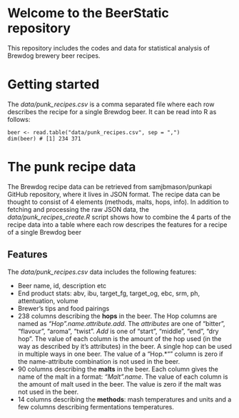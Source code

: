 # Welcome to the BeerStatic repository

This repository includes the codes and data for statistical analysis of Brewdog brewery beer recipes.

# Getting started

The *data/punk_recipes.csv* is a comma separated file where each row describes the recipe for a single Brewdog beer. It can be read into R as follows:

```
beer <- read.table("data/punk_recipes.csv", sep = ",")
dim(beer) # [1] 234 371
```

# The punk recipe data

The Brewdog recipe data can be retrieved from samjbmason/punkapi GitHub repository, where it lives in JSON format. The recipe data can be thought to consist of 4 elements (methods, malts, hops, info). In addition to fetching and processing the raw JSON data, the *data/punk_recipes_create.R* script shows how to combine the 4 parts of the recipe data into a table where each row descripes the features for a recipe of a single Brewdog beer

## Features

The *data/punk_recipes.csv* data includes the following features:

- Beer name, id, description etc
- End product stats: abv, ibu, target_fg, target_og, ebc, srm, ph, attentuation, volume
- Brewer's tips and food pairings
- 238 columns describing the **hops** in the beer. The Hop columns are named as *"Hop".name.attribute.add*. The *attributes* are one of "bitter", "flavour", "aroma", "twist". *Add* is one of "start", "middle", "end", "dry hop". The value of each column is the amount of the hop used (in the way as described by it's attributes) in the beer. A single hop can be used in multiple ways in one beer. The value of a "Hop.*"" column is zero if the name-attribute combination is not used in the beer.
- 90 columns describing the **malts** in the beer. Each column gives the name of the malt in a format: *"Malt".name*. The value of each column is the amount of malt used in the beer. The value is zero if the malt was not used in the beer.
- 14 columns describing the **methods**: mash temperatures and units and a few columns describing fermentations temperatures. 

